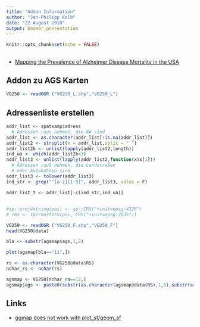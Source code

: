```yaml
---
title: "Addon Information"
author: "Jan-Philipp Kolb"
date: "22 August 2018"
output: beamer_presentation
---
```


```r
knitr::opts_chunk$set(echo = FALSE)
```


<!--
## Start

```r
library(ggmap)
qmap("Firenze",zoom=18, maptype = "satellite")
```

http://rpubs.com/Japhilko82/gesis_mannheim

![](figure/Amsterdam_osmplotr_highways.pdf)
-->


<!--
Der wesentliche Vorteil der Verwendung dieser spezifischen APIs besteht darin, dass wir Daten kostenlos beziehen können. Anhand kurzer Beispiele wird beschrieben, wie die Daten in R importiert und verarbeitet werden können. 
Im nächsten Abschnitt (Hintergrundkarten - Download über Map Tile Server) werden Hinweise zum Download von statischen Karten von sogenannten Map Tile Servern gegeben. Diese Karten können als Hintergrundinformationen für die geografische Visualisierung verwendet werden und können verwendet werden, um Positionen von sogenannten Points of Interest (Poi) hervorzuheben. Ich diskutiere ein Beispiel, bei dem ich mich für den öffentlichen Verkehr in Amsterdam interessiere.  Voraussetzung für diese Art der Visualisierung ist die Verfügbarkeit von Koordinaten für Points of Interest. Im dritten Kapitel (Geocoding - Using the Google Maps and Nominatim API) wird die Funktionalität der Google Maps and OSM Nominatim API zur Realisierung der Geocodierung genutzt. Es wird gezeigt, wie die Nominatim API verwendet werden kann, um OSM-Daten nach Name und Adresse zu suchen (\citealt{wiki:nominatim}).  
Wenn es das Ziel ist, Koordinaten für viele interessante Punkte zu erhalten, kann es nützlich sein, die \href{http://wiki.openstreetmap.org/wiki/Overpass_API}{Overpass API} zu verwenden. Diese API ist perfekt, um Daten zu sehr speziellen Themen herunterzuladen. Einige Funktionen des Pakets \CRANpkg{osmdata}, das auch die Overpass API verwendet, werden im vierten Kapitel (Map Features - Using the Overpass API) beschrieben. 
Die Verwendung der wichtigsten OSM-API wird im fünften Kapitel (Geodaten - Verwendung der wichtigsten OpenStreetMap-API) vorgestellt. Im \CRANpkg{osmar}-Paket wird die Haupt OSM-API (\citealt{at:osmar}) verwendet. 
-->

<!--

-->


<!--
In this paper, various approaches to download and process geodata, e.g., from OSM are shown. 
The data on OSM is released under the Open Database License (ODbL) 1.0. That allows multiple uses of the data \citep{schmidt2013extraction}. The study of \cite{barrington2017world} shows that the data quality of OSM is already sufficient in many countries to use it for scientific and analytic purposes.
See for example the Simulation of Urban MObility (SUMO) project (\citealt{behrisch2011sumo}). Much more research, carried out in various countries, is listed at \cite{wiki:research}.

The focus is on the most important APIs, which are listed in the individual chapters below. The significant advantage of using these specific APIs is that we can obtain data free of charge. Short examples are used to describe how the data can be imported into R and processed. 
In the next section (Background Maps - Download via Map Tile Servers), hints on the download of static maps from so-called map tile servers are presented. These maps can be used as background information for geographic visualization and may be used to highlight positions of so called points of interest (poi). I discuss an example where I am interested in public transportation in Amsterdam.  A prerequisite for this kind of visualisation is the availability of coordinates for points of interest. In the third chapter (Geocoding - Using the Google Maps and Nominatim API) the functionality of the Google Maps and OSM Nominatim API is used to realize geocoding. It is shown, how the Nominatim API can be used to search OSM data by name and address (\citealt{wiki:nominatim}).  
If it is the target to get coordinates for many points of interest, it can be useful to utilize the \href{http://wiki.openstreetmap.org/wiki/Overpass_API}{Overpass API}. This API is perfect to download data on very particular topics. Some functions of the \CRANpkg{osmdata} package, which also uses the Overpass API, are described in the fourth chapter (Map Features - Using the Overpass API). 
The usage of the main OSM-API is presented in the fifth chapter (Geodata - Using the main OpenStreetMap API). In the \CRANpkg{osmar}-package the main OSM API (\citealt{at:osmar}) is used. A summary follows at the end.
-->


<!--
## Motivation - recent phenomena

- The spatial representation helps to understand (current) phenomena.

![US presidential primary elections in Florida](figure/FloridaPresPrim.png)

Source: <http://www.arilamstein.com/blog/2016/03/21/mapping-election-results-r-choroplethr/>

-->


<!--
- Spatial Turn - why this course
- Research questions
- Available data
- Neogeograpy
- Realisation
-->



## 

- [Mapping the Prevalence of Alzheimer Disease Mortality in the USA](https://www.r-bloggers.com/mapping-the-prevalence-of-alzheimer-disease-mortality-in-the-usa/)

## Addon zu AGS Karten

```r
VG250 <- readOGR ("VG250_L.shp","VG250_L")
```


## Adressenliste erstellen

```r
addr_list <- spatsamp$adress
  # Adressen raus nehmen, die NA sind
addr_list <- as.character(addr_list[!is.na(addr_list)])
addr_list2 <- strsplit(x = addr_list,split = " ")
addr_list2b <- unlist(lapply(addr_list2,length))
ind_ua <- which(addr_list2b<3)
addr_list3 <- unlist(lapply(addr_list2,function(x)x[1]))
  # Adressen rauß nehmen, die Landstraßen 
  # oder Autobahnen sind
addr_list3 <- tolower(addr_list3)
ind_str <- grep("^[a-z][1-9]", addr_list3, value = F)

addr_list_t <- addr_list[-c(ind_str,ind_ua)]
```

## 

```r
#sp::proj4string(poi) <- sp::CRS("+init=epsg:4326")
# res <- spTransform(poi, CRS("+init=epsg:3035"))
```




```r
VG250 <- readOGR ("VG250_F.shp","VG250_F")
head(VG250@data)
```



```r
bla <- substr(agsmap$ags,1,2)

plot(agsmap[bla=="11",])
```



```r
rs <- as.character(VG250@data$RS)
nchar_rs <- nchar(rs)

agsmap <- VG250[nchar_rs==12,]
agsmap$ags <- paste0(substr(as.character(agsmap@data$RS),1,5),substr(as.character(agsmap@data$RS),10,12))
```


## Links

- [ggmap does not work with plot_sf/geom_sf](https://github.com/r-spatial/sf/issues/336)